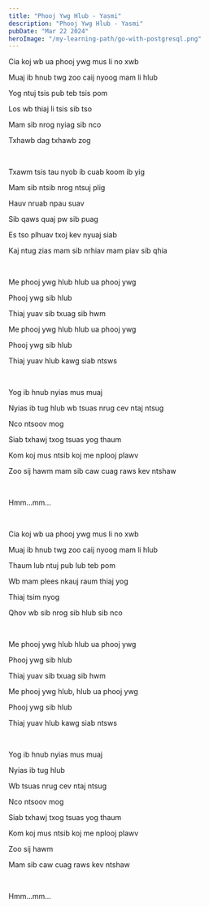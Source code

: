 ```yaml
---
title: "Phooj Ywg Hlub - Yasmi"
description: "Phooj Ywg Hlub - Yasmi"
pubDate: "Mar 22 2024"
heroImage: "/my-learning-path/go-with-postgresql.png"
---
```


Cia koj wb ua phooj ywg mus li no xwb

Muaj ib hnub twg zoo caij nyoog mam li hlub

Yog ntuj tsis pub teb tsis pom

Los wb thiaj li tsis sib tso

Mam sib nrog nyiag sib nco

Txhawb dag txhawb zog

<br />

Txawm tsis tau nyob ib cuab koom ib yig

Mam sib ntsib nrog ntsuj plig

Hauv nruab npau suav

Sib qaws quaj pw sib puag

Es tso plhuav txoj kev nyuaj siab

Kaj ntug zias mam sib nrhiav mam piav sib qhia

<br />

Me phooj ywg hlub hlub ua phooj ywg

Phooj ywg sib hlub

Thiaj yuav sib txuag sib hwm

Me phooj ywg hlub hlub ua phooj ywg

Phooj ywg sib hlub

Thiaj yuav hlub kawg siab ntsws

<br />

Yog ib hnub nyias mus muaj

Nyias ib tug hlub wb tsuas nrug cev ntaj ntsug

Nco ntsoov mog

Siab txhawj txog tsuas yog thaum

Kom koj mus ntsib koj me nplooj plawv

Zoo sij hawm mam sib caw cuag raws kev ntshaw

<br />

Hmm…mm…

<br />

Cia koj wb ua phooj ywg mus li no xwb

Muaj ib hnub twg zoo caij nyoog mam li hlub

Thaum lub ntuj pub lub teb pom

Wb mam plees nkauj raum thiaj yog

Thiaj tsim nyog

Qhov wb sib nrog sib hlub sib nco

<br />

Me phooj ywg hlub hlub ua phooj ywg

Phooj ywg sib hlub

Thiaj yuav sib txuag sib hwm

Me phooj ywg hlub, hlub ua phooj ywg

Phooj ywg sib hlub

Thiaj yuav hlub kawg siab ntsws

<br />

Yog ib hnub nyias mus muaj

Nyias ib tug hlub

Wb tsuas nrug cev ntaj ntsug

Nco ntsoov mog

Siab txhawj txog tsuas yog thaum

Kom koj mus ntsib koj me nplooj plawv

Zoo sij hawm

Mam sib caw cuag raws kev ntshaw

<br />

Hmm…mm…
